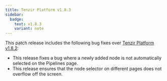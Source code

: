 ```yaml
---
title: Tenzir Platform v1.8.3
sidebar:
  badge:
    text: v1.8.3
    variant: note
---
```


This patch release includes the following bug fixes over [Tenzir Platform
v1.8.2](https://github.com/tenzir/platform/releases/tag/v1.8.2):

- This release fixes a bug where a newly added node is not automatically
  selected on the Pipelines page.
- This release ensures that the node selector on different pages does not
  overflow off the screen.
